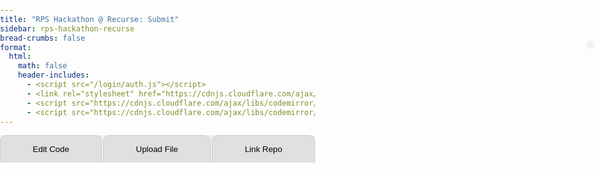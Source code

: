 ```yaml
---
title: "RPS Hackathon @ Recurse: Submit"
sidebar: rps-hackathon-recurse
bread-crumbs: false
format:
  html:
    math: false
    header-includes:
      - <script src="/login/auth.js"></script>
      - <link rel="stylesheet" href="https://cdnjs.cloudflare.com/ajax/libs/codemirror/6.65.7/codemirror.min.css">
      - <script src="https://cdnjs.cloudflare.com/ajax/libs/codemirror/6.65.7/codemirror.min.js"></script>
      - <script src="https://cdnjs.cloudflare.com/ajax/libs/codemirror/6.65.7/mode/python/python.min.js"></script>
---
```


<style>
    body { font-family: Arial, sans-serif; margin: 0; padding: 0; }
    #user-bar {
        position: absolute;
        top: 70px;
        right: 10px;
        display: inline-flex;
        align-items: center;
        background-color: #f1f1f1;
        padding: 5px 5px;
        border-radius: 20px;
        box-shadow: 0 2px 4px rgba(0,0,0,0.1);
    }
    #user-bar img {
        width: 30px;
        height: 30px;
        border-radius: 50%;
        margin-right: 10px;
    }
    #user-bar span {
        margin-right: 10px;
    }
    .dropdown {
        position: relative;
        display: inline-block;
    }
    .dropdown-content {
        display: none;
        position: absolute;
        right: 0;
        background-color: #f9f9f9;
        min-width: 120px;
        box-shadow: 0 8px 16px rgba(0,0,0,0.2);
        z-index: 1;
        border-radius: 4px;
    }
    .dropdown:hover .dropdown-content { display: block; }
    .dropdown-content a {
        color: black;
        padding: 12px 16px;
        text-decoration: none;
        display: block;
    }
    .dropdown-content a:hover { background-color: #f1f1f1; border-radius: 4px; }
    
    button.submit {
        padding: 8px 16px;
        margin-bottom: 10px;
        font-size: 14px;
        background-color: #4CAF50;
        color: white;
        border: none;
        border-radius: 5px;
        cursor: pointer;
    }
    
    .tab {
        overflow: hidden;
        background-color: #f0f0f0;
        display: flex;
    }
    .tab button {
        background-color: #e0e0e0;
        border: none;
        outline: none;
        cursor: pointer;
        padding: 14px 16px;
        transition: 0.3s;
        flex-grow: 1;
        border-radius: 10px 10px 0 0;
        margin-right: 2px;
        border: 1px solid #ccc;
        border-bottom: none;
    }
    .tab button:last-child {
        margin-right: 0;
    }
    .tab button:hover {
        background-color: #ddd;
    }
    .tab button.active {
        background-color: #fff;
    }
    .tabcontent {
        display: none;
        padding: 10px;
        background-color: #fff;
        border: 1px solid #ccc;
        border-top: none;
        border-radius: 0 0 10px 10px;
    }
    
    #code-editor {
        width: 100%;
        border: 1px solid #ccc;
        font-size: 14px;
    }
    .CodeMirror {
        height: auto;
    }
    .fixed-text .CodeMirror {
        background-color: #f0f0f0;
        border-radius: 5px;
        padding: 3px;
        padding-left: 0.5em;
    }
    .editor {
        margin-bottom: 10px;
    }
    .editor, .fixed-text {
        width: 100%;
    }
</style>

<div id="user-bar"></div>

<div class="tab">
<button class="tablinks" onclick="openTab(event, 'Edit Code')" id="defaultOpen">Edit Code</button>
<button class="tablinks" onclick="openTab(event, 'Upload File')">Upload File</button>
<button class="tablinks" onclick="openTab(event, 'Link Repo')">Link Repo</button>
</div>

<div id="Edit Code" class="tabcontent">
<button class="submit" onclick="submitCode()">Submit</button>
<div id="code-editor"></div>
</div>

<div id="Upload File" class="tabcontent">
<form id="uploadForm" enctype="multipart/form-data">
<div style="margin-bottom:5px"><input type="file" id="file" name="file" accept=".py" required></div>
<button type="submit" class="submit">Upload File</button><span id="uploadStatus"></span>
</form>

### Example File Format

The file you upload should be a Python file that looks something like this. You can download this file in the [rps-engine repo](https://github.com/pokercamp/rps-engine) at `players/default/player.py` and for more info on testing see: [Game Engine](botguide.qmd#game-engine).

```python
# Simple example bot, written in Python.

from skeleton.actions import RockAction, PaperAction, ScissorsAction
from skeleton.bot import Bot
from skeleton.runner import parse_args, run_bot

import random

class Player(Bot):
    # A bot for playing Rock-Paper-Scissors.

    def __init__(self):
        # Called when a new matchup starts. Called exactly once.
        
        self.my_profit = 0
        self.history = []

    def handle_results(self, *, my_action, their_action, my_payoff, match_clock):
        # Called after a round. Called NUM_ROUNDS times.
        
        self.history.append((my_action, their_action))
        self.my_profit += my_payoff

    def get_action(self, *, match_clock):
        # Where the magic happens. Called when the engine needs an action from
        # your bot. Called NUM_ROUNDS times.
        #
        # Returns a RockAction(), PaperAction(), or ScissorsAction().
        
        return random.choice([RockAction(), PaperAction(), ScissorsAction()])

if __name__ == '__main__':
    run_bot(Player(), parse_args())
```
</div>

<div id="Link Repo" class="tabcontent">
<p>Coming soon! Ask if you'd like to use this to upload multiple files or something else that doesn't fit into a `player.py` file.</p>
</div>

<script>
let editors = [];
let enable_autosave = false;

const initialCode = [
    [0,`import random`],
    [4,`# You can add class-level attributes here if needed`],
    [8,`# Called when a new matchup starts. Called exactly once.
self.my_profit = 0
self.history = []`],
    [8,`# Called after a round. Called NUM_ROUNDS times.
self.history.append((my_action, their_action))
self.my_profit += my_payoff`],
    [8,`# Where the magic happens.
# Called when the engine needs an action from your bot, NUM_ROUNDS times in total.
#
# Should return a RockAction(), PaperAction(), or ScissorsAction().
return random.choice([RockAction(), PaperAction(), ScissorsAction()])`]
];

const fixedCode = [
    [0, `from skeleton.actions import RockAction, PaperAction, ScissorsAction
from skeleton.bot import Bot
from skeleton.runner import parse_args, run_bot`],
    [0, `class Player(Bot):`],
    [4, `def __init__(self):`],
    [4, `def handle_results(self, *, my_action, their_action, my_payoff, match_clock):`],
    [4, `def get_action(self, *, match_clock):`],
    [0, `if __name__ == '__main__':
    run_bot(Player(), parse_args())`]
];

function initializeEditor() {
    const codeEditor = document.getElementById("code-editor");
    codeEditor.innerHTML = ''; // Clear existing content

    for (let i = 0; i < fixedCode.length; i++) {
        addFixedText(codeEditor, i);
        if (i < initialCode.length) {
            createEditor(codeEditor, i);
        }
    }

    // Set up autosave after editors are created
    setupAutosave();
}

function addFixedText(parent, index) {
    const fixedTextDiv = document.createElement('div');
    fixedTextDiv.className = 'fixed-text';
    fixedTextDiv.setAttribute('style', `padding-left: ${fixedCode[index][0]}em`);
    parent.appendChild(fixedTextDiv);

    CodeMirror(fixedTextDiv, {
        value: fixedCode[index][1],
        mode: "python",
        theme: "default",
        readOnly: true,
        lineNumbers: false,
        lineWrapping: true,
        indentUnit: 4,
        tabSize: 4,
    });
}

function createEditor(parent, index) {
    const editorDiv = document.createElement('div');
    editorDiv.className = 'editor';
    editorDiv.setAttribute('style', `padding-left: ${initialCode[index][0]+0.5}em`);
    parent.appendChild(editorDiv);

    editors[index] = CodeMirror(editorDiv, {
        value: initialCode[index][1],
        mode: "python",
        theme: "default",
        lineNumbers: false,
        indentUnit: 4,
        tabSize: 4,
        indentWithTabs: false,
        lineWrapping: true,
        viewportMargin: Infinity
    });

    // Add change listener to each editor
    editors[index].on('change', autoSave);
}

function setupAutosave() {
    enable_autosave = true;
}

function autoSave() {
    if (!enable_autosave) {
        return;
    }
    
    console.log('autosave');
    const savedCode = editors.map(editor => editor.getValue());
    localStorage.setItem('autoSavedCode', JSON.stringify(savedCode));
}

function loadSavedCode() {
    console.log('load');
    const savedCode = JSON.parse(localStorage.getItem('autoSavedCode'));
    if (savedCode && editors.length === savedCode.length) {
        editors.forEach((editor, index) => {
            editor.setValue(savedCode[index]);
        });
    }
}

function openTab(evt, tabName) {
    var i, tabcontent, tablinks;
    tabcontent = document.getElementsByClassName("tabcontent");
    for (i = 0; i < tabcontent.length; i++) {
        tabcontent[i].style.display = "none";
    }
    tablinks = document.getElementsByClassName("tablinks");
    for (i = 0; i < tablinks.length; i++) {
        tablinks[i].className = tablinks[i].className.replace(" active", "");
    }
    document.getElementById(tabName).style.display = "block";
    evt.currentTarget.className += " active";
}

function submitCode() {
    autoSave();
    const username = localStorage.getItem('github_username') || 'unknown';
    const token = localStorage.getItem('github_oauth_token') || 'unknown';
    
    const data = {
        'username': username,
        'token': token,
        'snippets': {}
    };
    
    // Map the editors to their respective snippet keys
    const snippetKeys = ['imports', 'classlevel', 'init', 'handle_results', 'get_action'];
    
    editors.forEach((editor, index) => {
        data['snippets'][snippetKeys[index]] = {
            'contents': editor.getValue(),
            'indent': initialCode[index][0]
        };
    });

    fetch('https://staff-dev1.poker.camp:8443/submit-rps-hackathon-20240917', {
        method: 'POST',
        headers: {
            'Content-Type': 'application/json',
        },
        body: JSON.stringify(data),
    })
    .then(response => {
        if (!response.ok) {
            throw new Error(`HTTP error! status: ${response.status}`);
        }
        return response.json();
    })
    .then(data => {
        console.log('Success:', data);
        alert('Code submitted successfully!');
    })
    .catch((error) => {
        console.error('Error:', error);
        alert('Error submitting code. Please try again.');
    });
}

document.getElementById('uploadForm').addEventListener('submit', function(e) {
    e.preventDefault();
    
    const formData = new FormData();
    const fileField = document.querySelector('input[type="file"]');
    const username = localStorage.getItem('github_username') || 'unknown';
    const token = localStorage.getItem('github_oauth_token') || 'unknown';
    
    formData.append('file', fileField.files[0]);
    formData.append('username', username);
    formData.append('token', token);

    fetch('https://staff-dev1.poker.camp:8443/upload-rps-hackathon-20240917', {
        method: 'POST',
        body: formData
    })
    .then(response => {
        if (!response.ok) {
            throw new Error(`HTTP error! status: ${response.status}`);
        }
        return response.json();
    })
    .then(result => {
        document.getElementById('uploadStatus').textContent = 'Success: ' + result.message;
        console.log('Success:', result);
    })
    .catch(error => {
        document.getElementById('uploadStatus').textContent = 'Error: ' + error.message;
        console.error('Error:', error);
    });
});

window.addEventListener('load', function() {
    initializeEditor();
    loadSavedCode();
    document.getElementById("defaultOpen").click();
});
</script>
